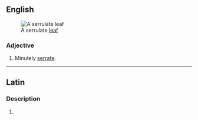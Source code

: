 ==English==
[[Image:Serrulate leaf (PSF).png|thumb|A serrulate [[leaf]]]]

===Adjective===
{{en-adj|-}}

# Minutely [[serrate]].

----

==Latin==

===Description===
{{small sharp blades at the margin of a leaf}}

# {{inflection of|serrulātus||voc|m|s|lang=la}}